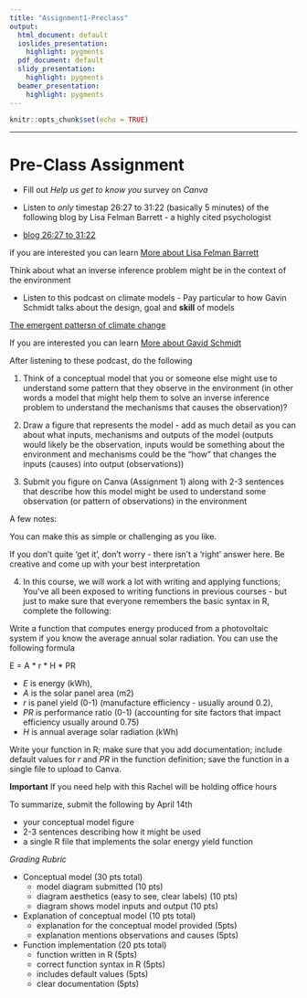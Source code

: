 ```yaml
---
title: "Assignment1-Preclass"
output:
  html_document: default
  ioslides_presentation:
    highlight: pygments
  pdf_document: default
  slidy_presentation:
    highlight: pygments
  beamer_presentation:
    highlight: pygments
---
```



```r
knitr::opts_chunk$set(echo = TRUE)
```
---


# Pre-Class Assignment

* Fill out *Help us get to know you* survey on *Canva*

* Listen to *only* timestap 26:27 to 31:22  (basically 5 minutes) of the following 
blog by Lisa Felman Barrett - a highly cited psychologist

* [blog  26:27 to 31:22](https://www.youtube.com/watch?v=NbdRIVCBqNI)

if you are interested you can learn
[More about Lisa Felman Barrett](https://www.affective-science.org/lisa-feldman-barrett.shtml)

Think about what an inverse inference problem might be in the context of the environment

* Listen to this podcast on climate models - Pay particular to how Gavin Schmidt talks about the design, goal and **skill** of models

[The emergent pattersn of climate change](https://www.ted.com/talks/gavin_schmidt_the_emergent_patterns_of_climate_change?language=en)


If you are interested you can learn
[More about Gavid Schmidt](https://www.giss.nasa.gov/staff/gschmidt/)



After listening to these podcast, do the following

1. Think of a conceptual model that you or someone else might use to understand some pattern that they observe in the environment (in other words a model that might help them to solve an inverse inference problem to understand the mechanisms that causes the observation)?

2. Draw a figure that represents the model - add as much detail as you can about what  inputs, mechanisms and outputs of the model (outputs would likely be the observation, inputs would be something about the environment and mechanisms could be the "how" that changes the inputs (causes) into output (observations))

3. Submit you figure on Canva (Assignment 1) along with 2-3 sentences that describe how this model might be used to understand some observation (or pattern of observations) in the environment 

A few notes:

You can make this as simple or challenging as you like. 

If you don't quite 'get it', don't worry - there isn't a 'right' answer here. Be creative and come up with your best interpretation

4. In this course, we will work a lot with writing and applying functions; You've all been exposed to writing functions in previous courses - but just to make sure that everyone remembers the basic syntax in R, complete the following:

Write a function that computes energy produced from a photovoltaic system if you know the average annual solar radiation.  You can use the following formula

E = A * r * H * PR

* *E* is energy (kWh),
* *A* is the solar panel area (m2)
* *r* is panel yield (0-1) (manufacture efficiency - usually around 0.2),
* *PR* is performance ratio (0-1) (accounting for site factors that impact efficiency usually around 0.75) 
* *H* is annual average solar radiation (kWh)

Write your function in R; make sure that you add documentation; include default values for *r* and *PR* in the function definition; save the function in a single file to upload to Canva.

**Important** If you need help with this Rachel will be holding office hours

To summarize, submit the following by April 14th

* your conceptual model figure 
* 2-3 sentences describing how it might be used
* a single R file that implements the solar energy yield function


*Grading Rubric*

* Conceptual model (30 pts total)
  * model diagram submitted (10 pts)
  * diagram aesthetics (easy to see, clear labels) (10 pts)
  * diagram shows model inputs and output (10 pts)
* Explanation of conceptual model (10 pts total)
  * explanation for the conceptual model provided (5pts)
  * explanation mentions observations and causes (5pts)
* Function implementation (20 pts total)
  * function written in R (5pts)
  * correct function syntax in R (5pts)
  * includes default values (5pts)
  * clear documentation (5pts)
